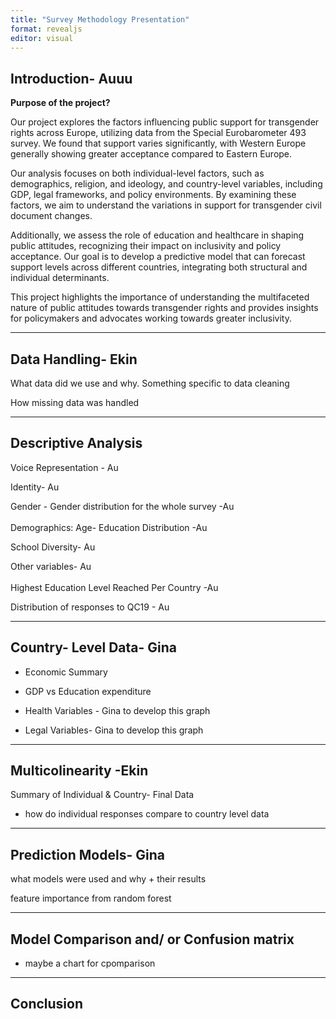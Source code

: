 ```yaml
---
title: "Survey Methodology Presentation"
format: revealjs
editor: visual
---
```


## Introduction- Auuu

**Purpose of the project?**

Our project explores the factors influencing public support for transgender rights across Europe, utilizing data from the Special Eurobarometer 493 survey. We found that support varies significantly, with Western Europe generally showing greater acceptance compared to Eastern Europe.

Our analysis focuses on both individual-level factors, such as demographics, religion, and ideology, and country-level variables, including GDP, legal frameworks, and policy environments. By examining these factors, we aim to understand the variations in support for transgender civil document changes.

Additionally, we assess the role of education and healthcare in shaping public attitudes, recognizing their impact on inclusivity and policy acceptance. Our goal is to develop a predictive model that can forecast support levels across different countries, integrating both structural and individual determinants.

This project highlights the importance of understanding the multifaceted nature of public attitudes towards transgender rights and provides insights for policymakers and advocates working towards greater inclusivity.

------------------------------------------------------------------------

## Data Handling- Ekin

What data did we use and why. Something specific to data cleaning

How missing data was handled

------------------------------------------------------------------------

## Descriptive Analysis

Voice Representation - Au

Identity- Au

Gender - Gender distribution for the whole survey -Au\
\
Demographics: Age- Education Distribution -Au

School Diversity- Au

Other variables- Au\
\
Highest Education Level Reached Per Country -Au

Distribution of responses to QC19 - Au

------------------------------------------------------------------------

## Country- Level Data- Gina

-   Economic Summary

-   GDP vs Education expenditure

-   Health Variables - Gina to develop this graph

-   Legal Variables- Gina to develop this graph

------------------------------------------------------------------------

## Multicolinearity -Ekin

Summary of Individual & Country- Final Data

-   how do individual responses compare to country level data

------------------------------------------------------------------------

## Prediction Models- Gina

what models were used and why + their results

feature importance from random forest

------------------------------------------------------------------------

## Model Comparison and/ or Confusion matrix

-   maybe a chart for cpomparison

------------------------------------------------------------------------

## Conclusion
